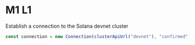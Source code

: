 # M1 L1

Establish a connection to the Solana devnet cluster

```js
const connection = new Connection(clusterApiUrl("devnet"), "confirmed");
```

